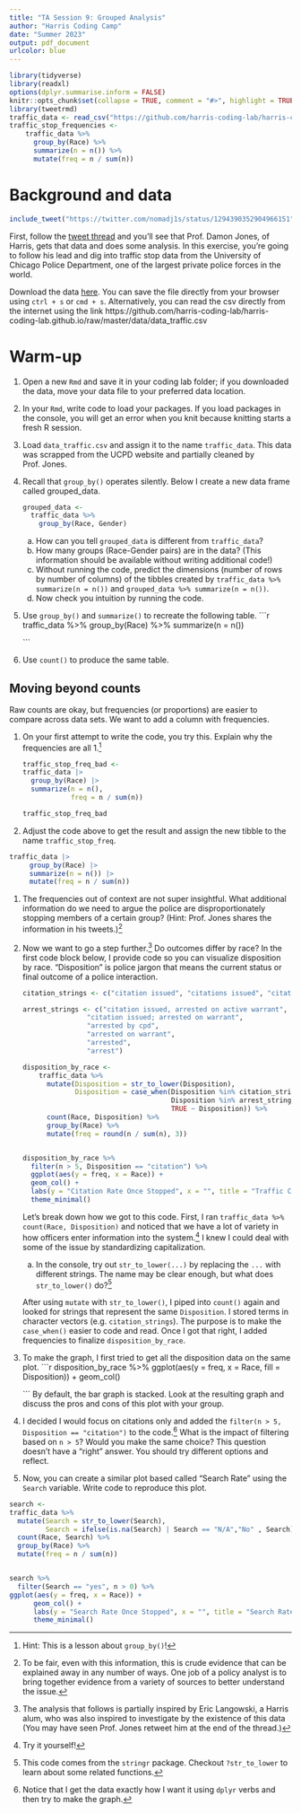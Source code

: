 ```yaml
---
title: "TA Session 9: Grouped Analysis"
author: "Harris Coding Camp"
date: "Summer 2023"
output: pdf_document
urlcolor: blue
---
```


```r
library(tidyverse)
library(readxl)
options(dplyr.summarise.inform = FALSE)
knitr::opts_chunk$set(collapse = TRUE, comment = "#>", highlight = TRUE, fig.align="center")
library(tweetrmd)
traffic_data <- read_csv("https://github.com/harris-coding-lab/harris-coding-lab.github.io/raw/master/data/data_traffic.csv")
traffic_stop_frequencies <-
    traffic_data %>% 
      group_by(Race) %>% 
      summarize(n = n()) %>%
      mutate(freq = n / sum(n))    
```


# Background and data

```r
include_tweet("https://twitter.com/nomadj1s/status/1294390352904966151")
```

First, follow the [tweet thread](https://twitter.com/nomadj1s/status/1294390352904966151) and you'll see that Prof. Damon Jones, of Harris, gets that data and does some analysis. In this exercise, you're going to follow his lead and dig into traffic stop data from the University of Chicago Police Department, one of the largest private police forces in the world.

Download the data [here](https://github.com/harris-coding-lab/harris-coding-lab.github.io/raw/master/data/data_traffic.csv). You can save the file directly from your browser using `ctrl + s` or `cmd + s`. Alternatively, you can read the csv directly from the internet using the link https://github.com/harris-coding-lab/harris-coding-lab.github.io/raw/master/data/data_traffic.csv

# Warm-up

1. Open a new `Rmd` and save it in your coding lab folder; if you downloaded the data, move your data file to your preferred data location. 

1. In your `Rmd`, write code to load your packages. If you load packages in the console, you will get an error when you knit because knitting starts a fresh R session.

1. Load `data_traffic.csv` and assign it to the name `traffic_data`. This data was scrapped from the UCPD website and partially cleaned by Prof. Jones. 

1. Recall that `group_by()` operates silently. Below I create a new data frame called grouped_data. 

    ```r
    grouped_data <- 
      traffic_data %>%
        group_by(Race, Gender)
    ```
    
    a. How can you tell `grouped_data` is different from `traffic_data`?
    a. How many groups (Race-Gender pairs) are in the data? (This information should be available without writing additional code!)
    a. Without running the code, predict the dimensions (number of rows by number of columns) of the tibbles created by `traffic_data %>% summarize(n = n())` and `grouped_data %>% summarize(n = n())`. 
    a. Now check you intuition by running the code.
    
1. Use `group_by()` and `summarize()` to recreate the following table.
    ```r
    traffic_data %>% 
      group_by(Race) %>% 
      summarize(n = n())
    
    ```

1. Use `count()` to produce the same table.

## Moving beyond counts

Raw counts are okay, but frequencies (or proportions) are easier to compare across data sets.  We want to add a column with frequencies.

1.  On your first attempt to write the code, you try this. Explain why the frequencies are all 1.^[Hint: This is a lesson about `group_by()`!]

    ```r
    traffic_stop_freq_bad <-
    traffic_data |> 
      group_by(Race) |>
      summarize(n = n(),
                freq = n / sum(n))
    
    traffic_stop_freq_bad
    ```

1. Adjust the code above to get the result and assign the new tibble to the name `traffic_stop_freq`. 

```r
traffic_data |> 
     group_by(Race) |>
     summarize(n = n()) |>
     mutate(freq = n / sum(n))
```


<!--    Try on your own first. If you're not sure how to add a frequency though, you could google "add a proportion to count with tidyverse" and find this [stackoverflow post](https://stackoverflow.com/questions/24576515/relative-frequencies-proportions-with-dplyr).  Follow the advice of the number one answer. The green checkmark and large number of upvotes indicate the answer is likely reliable.-->

1. The frequencies out of context are not super insightful. What additional information do we need to argue the police are disproportionately stopping members of a certain group? (Hint: Prof. Jones shares the information in his tweets.)^[To be fair, even with this information, this is crude evidence that can be explained away in any number of ways. One job of a policy analyst is to bring together evidence from a variety of sources to better understand the issue.]

 
1. Now we want to go a step further.^[The analysis that follows is partially inspired by Eric Langowski, a Harris alum, who was also inspired to investigate by the existence of this data  (You may have seen Prof. Jones retweet him at the end of the thread.)] Do outcomes differ by race? In the first code block below, I provide code so you can visualize disposition by race. "Disposition" is police jargon that means the current status or final outcome of a police interaction.

    ```r
    citation_strings <- c("citation issued", "citations issued", "citation  issued" )
    
    arrest_strings <- c("citation issued, arrested on active warrant",
                    "citation issued; arrested on warrant",
                    "arrested by cpd",
                    "arrested on warrant",
                    "arrested",
                    "arrest")
    
    disposition_by_race <-
        traffic_data %>% 
          mutate(Disposition = str_to_lower(Disposition),
                 Disposition = case_when(Disposition %in% citation_strings ~ "citation",
                                         Disposition %in% arrest_strings ~ "arrest",
                                         TRUE ~ Disposition)) %>%
          count(Race, Disposition) %>%
          group_by(Race) %>%
          mutate(freq = round(n / sum(n), 3))  
        
    
    disposition_by_race %>%
      filter(n > 5, Disposition == "citation") %>%
      ggplot(aes(y = freq, x = Race)) + 
      geom_col() + 
      labs(y = "Citation Rate Once Stopped", x = "", title = "Traffic Citation Rate") + 
      theme_minimal()
    ```

    Let's break down how we got to this code. First, I ran `traffic_data %>% count(Race, Disposition)` and noticed that we have a lot of variety in how officers enter information into the system.^[Try it yourself!] I knew I could deal with some of the issue by standardizing capitalization.  
    a. In the console, try out `str_to_lower(...)` by replacing the `...` with different strings. The name may be clear enough, but what does  `str_to_lower()` do?^[This code comes from the `stringr` package. Checkout `?str_to_lower` to learn about some related functions.]

    After using `mutate` with  `str_to_lower()`, I piped into `count()` again and looked for strings that represent the same `Disposition`. I stored terms in character vectors (e.g. `citation_strings`). The purpose is to make the `case_when()` easier to code and read. Once I got that right, I added frequencies to finalize `disposition_by_race`. 

1. To make the graph, I first tried to get all the disposition data on the same plot.
    ```r
        disposition_by_race %>%
          ggplot(aes(y = freq, x = Race, fill = Disposition)) + 
          geom_col() 
    
    ```
By default, the bar graph is stacked. Look at the resulting graph and discuss the pros and cons of this plot with your group.


1. I decided I would focus on citations only and added the `filter(n > 5, Disposition == "citation")` to the code.^[Notice that I get the data exactly how I want it using `dplyr` verbs and then try to make the graph.] What is the impact of filtering based on `n > 5`? Would you make the same choice? This question doesn't have a "right" answer. You should try different options and reflect.

    <!-- The case against: 
        - We throw away information. 
        - `n` here is already subdivided based on "Disposition", but it would make more sense to filter based on number of observations for a given race rather than a race-disposition count.
        The case for: 
          - small `n` groups can be misleading since one interaction can sway the result significantly.
        An alternative is to create an "other" category, though that might bury heterogeneity across the smallest groups.
        -->


1. Now, you can create a similar plot based called "Search Rate" using the `Search` variable. Write code to reproduce this plot.
```r
search <-
traffic_data %>% 
  mutate(Search = str_to_lower(Search),
         Search = ifelse(is.na(Search) | Search == "N/A","No" , Search)) %>%
  count(Race, Search) %>%
  group_by(Race) %>%
  mutate(freq = n / sum(n))


search %>%
  filter(Search == "yes", n > 0) %>%
ggplot(aes(y = freq, x = Race)) + 
      geom_col() + 
      labs(y = "Search Rate Once Stopped", x = "", title = "Search Rate") + 
      theme_minimal()
```




